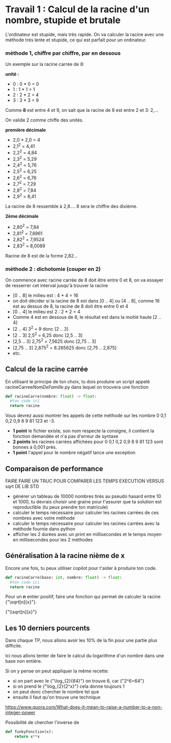 
# Travail 1 : Calcul de la racine d'un nombre, stupide et brutale

L'ordinateur est stupide, mais très rapide. On va calculer la racine
avec une méthode très lente et stupide, ce qui est parfait pour un ordinateur.

### méthode 1, chiffre par chiffre, par en dessous

Un exemple sur la racine carrée de 8:

**unité :**
- 0 : 0 * 0 = 0
- 1 : 1 * 1 = 1
- 2 : 2 * 2 = 4
- 3 : 3 * 3 = 9

Comme **8** est entre 4 et 9, on sait que la racine de 8
est entre 2 et 3: 2,...

On valide 2 comme chiffe des unités.

**première décimale**
- 2,0 * 2,0 = 4
- 2,1<sup>2</sup> = 4,41
- 2,2<sup>2</sup> = 4,84
- 2,3<sup>2</sup> = 5,29
- 2,4<sup>2</sup> = 5,76
- 2,5<sup>2</sup> = 6,25
- 2,6<sup>2</sup> = 6,76
- 2,7<sup>2</sup> = 7,29
- 2,8<sup>2</sup> = 7,84
- 2,9<sup>2</sup> = 8,41

La racine de 8 ressemble à 2,8.... 8 sera le chiffre des dixième.

**2ème décimale**
- 2,80<sup>2</sup> = 7,84
- 2,81<sup>2</sup> = 7,8961
- 2,82<sup>2</sup> = 7,9524
- 2,83<sup>2</sup> = 8,0089

Racine de 8 est de la forme 2,82...

### méthode 2 : dichotomie (couper en 2)
On commence avec racine carrée de 8 doit être entre 0 et 8, on va essayer de resserrer cet interval jusqu'à trouver la racine
- [0 .. 8] le milieu est : 4 * 4 = 16
- on doit décider si la racine de 8 est dans [0 .. 4] ou [4 .. 8], comme 16 est au dessus de 8, la racine de 8 doit être entre 0 et 4
- [0 .. 4] le milieu est 2 : 2 * 2 = 4
- Comme 4 est en dessous de 8, le résultat est dans la moitié haute [2 .. 4]
- [2 .. 4] 3<sup>2</sup> = 9 donc [2 .. 3]
- [2 .. 3] 2,5<sup>2</sup> = 6,25 donc [2,5 .. 3]
- [2,5 .. 3] 2,75<sup>2</sup> = 7,5625 donc [2,75 .. 3]
- [2,75 .. 3] 2,875<sup>2</sup> = 8.265625 donc [2,75 .. 2,875]
- etc.

## Calcul de la racine carrée

En utilisant le principe de ton choix, tu dois produire un script
appelé racineCarree*NomDeFamille*.py dans lequel on trouvera une fonction
```python
def racineCarre(nombre: float) -> float:
  #ton code ici
  return racine
```
Vous devrez aussi montrer les appels de cette méthode sur les nombre 0 0,1 0,2 0,9 8 9 81 123 et -3.

- **1 point** le fichier existe, son nom respecte la consigne, il contient la fonction demandée et n'a pas d'erreur de syntaxe
- **2 points** les racines carrées affichées pour 0 0,1 0,2 0,9 8 9 81 123 sont bonnes à 0,001 près.
- **1 point** l'appel pour le nombre négatif lance une exception

## Comparaison de performance

FAIRE FAIRE UN TRUC POUR COMPARER LES TEMPS EXECUTION VERSUS sqrt DE LIB STD
- générer un tableau de 10000 nombres tirés au pseudo hasard entre 10 et 1000, tu devrais choisir une graine pour t'assurer que ta solution est reproductible (tu peux prendre ton matricule)
- calculer le temps nécessaire pour calculer les racines carrées de ces nombres avec votre méthode
- calculer le temps nécessaire pour calculer les racines carrées avec la méthode fournie dans python
- afficher les 2 durées avec un print en millisecondes et le temps moyen en millisecondes pour les 2 méthodes

## Généralisation à la racine nième de x

Encore une fois, tu peux utiliser copilot pour t'aider à produire ton code.

```python
def racineCarre(base: int, nombre: float) -> float:
  #ton code ici
  return racine
```

Pour un **n** entier positif, faire une fonction qui permet de calculer la racine <KaTeX>{"\\sqrt[n]{x}"}</KaTeX>.

<KaTeX block={true}>
  {"\\sqrt[n]{x}"}
</KaTeX>


## Les 10 derniers pourcents

Dans chaque TP, nous allons avoir les 10% de la fin pour une partie plus difficile.

Ici nous allons tenter de faire le calcul du logarithme d'un nombre dans une base non entière.

Si on y pense on peut appliquer la même recette:
- si on part avec le <KaTeX>{"\\log_{2}{64}"}</KaTeX> on trouve 6, car <KaTeX>{"2^6=64"}</KaTeX>
- si on prend le <KaTeX>{"\\log_{2}{2^x}"}</KaTeX> cela donne toujours 1
- on peut donc chercher le nombre tel que
- ensuite il faut qu'on trouve une technique

https://www.quora.com/What-does-it-mean-to-raise-a-number-to-a-non-integer-power

Possibilité de chercher l'inverse de
```python
def funkyFonction(x):
    return x**x
```